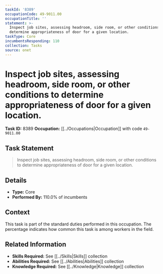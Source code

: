 ```yaml
---
taskId: '8389'
occupationCode: 49-9011.00
occupationTitle: ''
statement: >-
  Inspect job sites, assessing headroom, side room, or other conditions to
  determine appropriateness of door for a given location.
taskType: Core
incumbentsResponding: 110
collection: Tasks
source: onet
---
```

# Inspect job sites, assessing headroom, side room, or other conditions to determine appropriateness of door for a given location.

**Task ID:** 8389
**Occupation:** [[../Occupations|Occupation]] with code `49-9011.00`

## Task Statement

> Inspect job sites, assessing headroom, side room, or other conditions to determine appropriateness of door for a given location.

## Details

- **Type:** Core
- **Performed By:** 110.0% of incumbents

## Context

This task is part of the standard duties performed in this occupation. The percentage indicates how common this task is among workers in the field.

## Related Information

- **Skills Required:** See [[../Skills|Skills]] collection
- **Abilities Required:** See [[../Abilities|Abilities]] collection
- **Knowledge Required:** See [[../Knowledge|Knowledge]] collection
